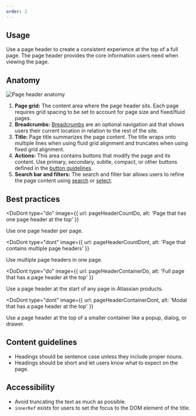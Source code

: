 ```yaml
---
order: 2
---
```



## Usage

Use a page header to create a consistent experience at the top of a full page. The page header provides the core information users need when viewing the page.

## Anatomy

![Page header anatomy](images/page-header-anatomy.png)

1. **Page grid:** The content area where the page header sits. Each page requires grid spacing to be set to account for page size and fixed/fluid pages.
2. **Breadcrumbs:** [Breadcrumbs](/components/breadcrumbs/examples) are an optional navigation aid that shows users their current location in relation to the rest of the site.
3. **Title:** Page title summarizes the page content. The title wraps onto multiple lines when using fluid grid alignment and truncates when using fixed grid alignment.
4. **Actions:** This area contains buttons that modify the page and its content. Use primary, secondary, subtle, compact, or other buttons defined in the [button guidelines](/components/button/examples).
5. **Search bar and filters:** The search and filter bar allows users to refine the page content using [search](/components/textfield/examples) or [select](/components/select/examples).

## Best practices

<DoDont
  type="do"
  image={{
    url: pageHeaderCountDo,
    alt: 'Page that has one page header at the top'
  }}
>
  Use one page header per page.
</DoDont>

<DoDont
  type="dont"
  image={{
    url: pageHeaderCountDont,
    alt: 'Page that contains multiple page headers'
  }}
>
  Use multiple page headers in one page.
</DoDont>

<DoDont
  type="do"
  image={{
    url: pageHeaderContainerDo,
    alt: 'Full page that has a page header at the top'
  }}
>
  Use a page header at the start of any page in Atlassian products.
</DoDont>

<DoDont
  type="dont"
  image={{
    url: pageHeaderContainerDont,
    alt: 'Modal that has a page header at the top'
  }}
>
  Use a page header at the top of a smaller container like a popup, dialog, or drawer.
</DoDont>

## Content guidelines

- Headings should be sentence case unless they include proper nouns.
- Headings should be short and let users know what to expect on the page.

## Accessibility

- Avoid truncating the text as much as possible.
- `innerRef` exists for users to set the focus to the DOM element of the title.
